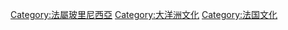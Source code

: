 [[Category:法屬玻里尼西亞|Category:法屬玻里尼西亞]]
[[Category:大洋洲文化|Category:大洋洲文化]]
[[Category:法国文化|Category:法国文化]]